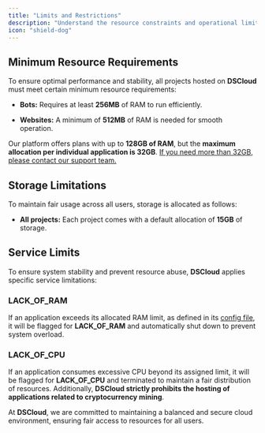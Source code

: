 ```yaml
---
title: "Limits and Restrictions"
description: "Understand the resource constraints and operational limits of the DSCloud platform."
icon: "shield-dog"
---
```


## Minimum Resource Requirements

To ensure optimal performance and stability, all projects hosted on **DSCloud** must meet certain minimum resource requirements:

* **Bots:** Requires at least **256MB** of RAM to run efficiently.

* **Websites:** A minimum of **512MB** of RAM is needed for smooth operation.

Our platform offers plans with up to **128GB of RAM**, but the **maximum allocation per individual application is 32GB**.
<ins>If you need more than 32GB, please contact our support team.</ins>

## Storage Limitations

To maintain fair usage across all users, storage is allocated as follows:

* **All projects:** Each project comes with a default allocation of **15GB** of storage.

## Service Limits

To ensure system stability and prevent resource abuse, **DSCloud** applies specific service limitations:

### LACK\_OF\_RAM

If an application exceeds its allocated RAM limit, as defined in its [config file](../getting-started/config-file), it will be flagged for **LACK\_OF\_RAM** and automatically shut down to prevent system overload.

### LACK\_OF\_CPU

If an application consumes excessive CPU beyond its assigned limit, it will be flagged for **LACK\_OF\_CPU** and terminated to maintain a fair distribution of resources.
Additionally, **DSCloud strictly prohibits the hosting of applications related to cryptocurrency mining**.

At **DSCloud**, we are committed to maintaining a balanced and secure cloud environment, ensuring fair access to resources for all users.